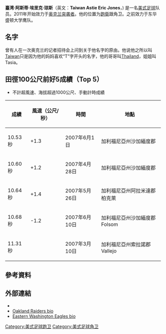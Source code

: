{{Unreferenced|time=2021-03-07T15:44:56+00:00}}
{{noteTA
|G1=Football
|G2=People
|1=zh-cn:0米;zh-hk:0米;zh-tw:0公尺
}}
{{Infobox NFL player
|name=Taiwan Jones
|image=Taiwan Jones.JPG
|caption=Jones, while playing for the Raiders, in 2011.
|currentteam=Oakland Raiders
|currentnumber=22
|currentposition=Cornerback
|college={{tsl|en|Eastern Washington Eagles football|}}
|birth_date={{Birth date and age|1988|7|26}}
|birth_place={{USA}}[[加利福尼亚州|加利福尼亚州]][[旧金山|旧金山]]
|heightft=5
|heightin=11.5
|weight=194
|draftyear=2011
|draftround=4
|draftpick=125
|status=Active
|debutyear=2011
|debutteam=Oakland Raiders
|highlights=<nowiki></nowiki>
*{{tsl|en|Big Sky Conference|}} Co-Offensive Player of the Year (2010)
*[[美联社|美联社]] First-Team FCS All-American (2010)
|highschool={{tsl|en|Deer Valley High School (Antioch, California)|}}
|pastteams=<nowiki></nowiki>
* [[奥克兰突袭者|奥克兰突袭者]] ({{NFL Year|2011}}–present)
|statweek=
|statseason=2012
|statlabel1=[[擒抱|擒抱]]s
|statvalue1=0
|statlabel2={{tsl|en|Interception|}}s
|statvalue2= 0
|statlabel3={{tsl|en|Pass deflected|}}
|statvalue3= 0
|nfl= JON731670
}}
{{Infobox sportsperson
| name                      = Taiwan Jones
| image                     = Taiwan Jones.JPG
| alt                       = 
| real_name                 = 
| english_name              = Taiwan Jones
| birth_name                = 
| nationality               = {{USA}}
| national_team             = {{USA}}
| ethnicity                 = 
| hometown                  = {{USA}}加利福尼亞州康特拉科斯塔郡Antioch
| citizenship               = 
| birth_date                = {{Birth date and age|year=1988|month=7|day=26}}
| birth_place               = {{USA}}加利福尼亞州洛杉磯郡
| death_date                = 
| death_place               = 
| resting_place             = 
| resting_place_coordinates = 
| monuments                 = 
| residence                 = 
| education                 = 東華盛頓大學
| alma_mater                = Deer Valley High School<br/>東華盛頓大學
| years_active              = 2005年－
| height                    = {{height|ft=5|in=11.5}}
| weight                    = {{weight|lb=194}}
| spouse                    = 
| country                   = {{USA}}
| sport                     = 美式足球、田徑
| position                  = 跑衛（Running Back）
| shoots                    = 
| catches                   = 
| event                     = 立定跳遠、短跑
| collegeteam               = 東華盛頓大學
| league                    = National Football League
| team                      = {{ubl|奧克蘭突襲者（2011年－2016年）|布法羅比爾（2017年－2018年）|休斯頓德州人（2019年－）}}
| turnedpro                 = 2011年
| retired                   = 
| worlds                    = 
| regionals                 = 
| nationals                 = 
{{ubl
|'''2005年加利福尼亞校際聯盟北岸區田徑錦標賽'''：4×400公尺接力第三名
|'''2007年Vallejo接力賽'''：100公尺第五名
|'''2007年沙加緬度田徑錦標賽'''：100公尺第三名
|'''2007年加利福尼亞校際聯盟北岸區田徑錦標賽'''：100公尺第二名
|'''2007年加利福尼亞校際聯盟北岸區田徑錦標賽'''：200公尺第二名
|'''2007年加利福尼亞校際聯盟北岸區田徑錦標賽'''：4×100公尺接力第二名
|'''2007年加利福尼亞校際聯盟田徑錦標賽'''：100公尺第四名
|'''2007年加利福尼亞校際聯盟田徑錦標賽'''：200公尺第六名
|'''2007年加利福尼亞校際聯盟田徑錦標賽'''：4×100公尺接力第三名
|'''2007年加利福尼亞校際聯盟田徑錦標賽'''：4×400公尺接力第五名
|'''2007年金西邀請賽（A Section）'''：100公尺第四名
|'''2007年金西邀請賽（A Section）'''：200公尺第六名
}}
| highestranking            = 
| pb                        = 
{{ubl
|'''立定跳遠'''：11英尺0英寸 （2011年）
|'''100公尺'''：10.53秒（W：+1.3） （2007年）
|'''200公尺'''：21.32秒（W：+3.5，超風速） （2007年）
|'''200公尺'''：21.50秒（W：+1.6） （2007年）
}}
| updated                   = 2019年8月27日
}}
'''臺湾·阿斯蒂·埃里克·琼斯'''（英文：'''Taiwan Astie Eric Jones'''，{{bd|1988年|7月26日||}}) 是一名[[美式足球|美式足球]]队员。2011年开始效力于[[奥克兰突袭者|奥克兰突袭者]]。他的位置为[[跑衛|跑衛]]跟角卫。之前效力于东华盛顿大学鹰队。

== 名字 ==
曾有人在一次奥克兰的记者招待会上问到关于他名字的原由。他说他之所以叫[[Taiwan|Taiwan]]只是因为他的妈妈喜欢“T”字开头的名字，他的哥哥叫[[Thailand|Thailand]]，姐姐叫Tasia。

== 田徑100公尺前好5成績（Top 5） ==
*不計超風速、海拔超過1000公尺、手動計時成績
{| class="wikitable"
|-
! 成績 !! 風速（公尺/秒） !! 時間 !! 地點
|-
| 10.53秒 || +1.3 || 2007年6月1日 || {{USA}}加利福尼亞州沙加緬度郡
|-
| 10.60秒 || +1.2 || 2007年4月28日 || {{USA}}加利福尼亞州沙加緬度郡
|-
| 10.64秒 || +1.4 || 2007年5月26日 || {{USA}}加利福尼亞州阿拉米達郡柏克萊
|-
| 10.68秒 || -1.2 || 2007年6月10日 || {{USA}}加利福尼亞州沙加緬度郡Folsom
|-
| 11.31秒 ||  || 2007年3月10日 || {{USA}}加利福尼亞州索拉諾郡Vallejo
|}

== 參考資料 ==
{{Reflist}}

== 外部連結 ==
*{{Twitter|taiwanjonesnfl}}
*[http://www.raiders.com/team/roster/Taiwan-Jones/d5ff687d-01a6-4830-8ca7-9e4ad4dd8409 Oakland Raiders bio] {{Wayback|url=http://www.raiders.com/team/roster/Taiwan-Jones/d5ff687d-01a6-4830-8ca7-9e4ad4dd8409 |date=20180412094505 }}
*[https://web.archive.org/web/20110722041331/http://www.goeags.com/sports/m-footbl/2010-11/bios/jones%20taiwan00.html Eastern Washington Eagles bio]

[[Category:美式足球跑卫|Category:美式足球跑卫]]
[[Category:美式足球角卫|Category:美式足球角卫]]
